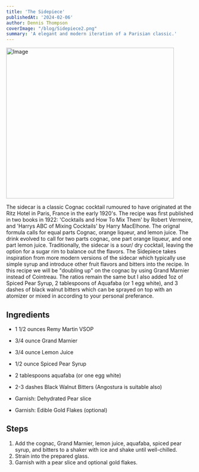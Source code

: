 ```yaml
---
title: 'The Sidepiece'
publishedAt: '2024-02-06'
author: Dennis Thompson
coverImage: "/blog/Sidepiece2.png"
summary: 'A elegant and modern iteration of a Parisian classic.'
---
```


<Image src="/blog/Sidepiece2.png" width="450" height="404" alt="Image" />

The sidecar is a classic Cognac cocktail rumoured to have originated at the Ritz Hotel in Paris, France in the early 1920's. The recipe was first published in two books in 1922: 'Cocktails and How To Mix Them' by Robert Vermeire, and 'Harrys ABC of Mixing Cocktails' by Harry MacElhone. The orignal formula calls for equal parts Cognac, orange liqueur, and lemon juice. The drink evolved to call for two parts cognac, one part orange liqueur, and one part lemon juice. Traditionally, the sidecar is a sour/ dry cocktail, leaving the option for a sugar rim to balance out the flavors. The Sidepiece takes inspiration from more modern versions of the sidecar which typically use simple syrup and introduce other fruit flavors and bitters into the recipe. In this recipe we will be "doubling up" on the cognac by using Grand Marnier instead of Cointreau. The ratios remain the same but I also added 1oz of Spiced Pear Syrup, 2 tablespoons of Aquafaba (or 1 egg white), and 3 dashes of black walnut bitters which can be sprayed on top with an atomizer or mixed in according to your personal preferance.

## Ingredients 
- 1 1/2 ounces Remy Martin VSOP
- 3/4 ounce Grand Marnier
- 3/4 ounce Lemon Juice

- 1/2 ounce <Link href='/'> Spiced Pear Syrup </Link>
- 2 tablespoons aquafaba (or one egg white)
- 2-3 dashes Black Walnut Bitters (Angostura is suitable also)
- Garnish: <Link href='/product/anjou-pear'>Dehydrated Pear slice</Link>
- Garnish: Edible Gold Flakes (optional)


## Steps

1. Add the cognac, Grand Marnier, lemon juice, aquafaba, spiced pear syrup, and bitters to a shaker with ice and shake until well-chilled.
2. Strain into the prepared glass.
3. Garnish with a pear slice and optional gold flakes.

<GuestbookPage />

